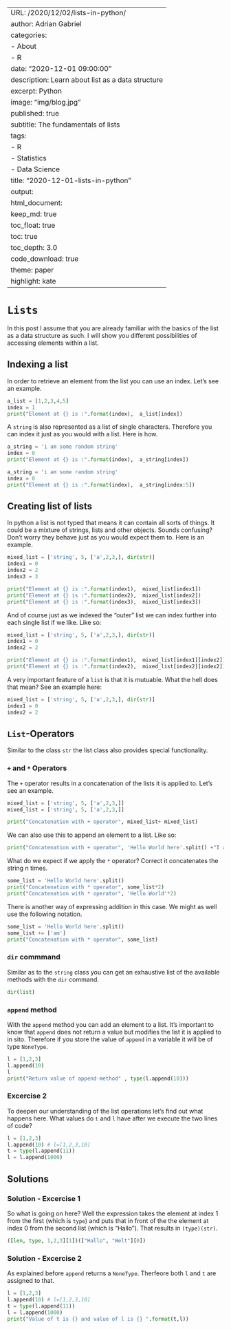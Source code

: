 
---
URL: /2020/12/02/lists-in-python/
author: Adrian Gabriel
categories:
- About
- R
date: "2020-12-01 09:00:00"
description: Learn about list as a data structure
excerpt: Python
image: "img/blog.jpg"
published: true
subtitle: The fundamentals of lists
tags:
- R
- Statistics
- Data Science
title: "2020-12-01-lists-in-python"
output:
  html_document:
    keep_md: true
    toc_float: true
    toc: true
    toc_depth: 3.0
    code_download: true
    theme: paper
    highlight: kate
---

# `Lists`
In this post I assume that you are already familiar with the basics of the list as a data structure as such.
I will show you different possibilities of accessing elements within a list.

## Indexing a list
In order to retrieve an element from the list you can use an index. Let's see an example.

```python
a_list = [1,2,3,4,5]
index = 1
print("Element at {} is :".format(index),  a_list[index])
````
A `string` is also represented as a list of single characters. Therefore you can index it just as you would with
a list. Here is how.

```python
a_string = 'i am some random string'
index = 0
print("Element at {} is :".format(index),  a_string[index])
````


```python
a_string = 'i am some random string'
index = 0
print("Element at {} is :".format(index),  a_string[index:5])
````

## Creating list of lists
In python a list is not typed that means it can contain all sorts of things.
It could be a mixture of strings, lists and other objects. Sounds confusing?
Don't worry they behave just as you would expect them to.
Here is an example.

```python
mixed_list = ['string', 5, ['a',2,3,], dir(str)]
index1 = 0
index2 = 2
index3 = 3

print("Element at {} is :".format(index1),  mixed_list[index1])
print("Element at {} is :".format(index2),  mixed_list[index2])
print("Element at {} is :".format(index3),  mixed_list[index3])
````
And of course just as we indexed the "outer" list we can index further into each single list if we like.
Like so:

```python
mixed_list = ['string', 5, ['a',2,3,], dir(str)]
index1 = 0
index2 = 2

print("Element at {} is :".format(index1),  mixed_list[index1][index2])
print("Element at {} is :".format(index2),  mixed_list[index2][index2])
````
A very important feature of a `list` is that it is mutuable. What the hell does that mean?
See an example here:

```python
mixed_list = ['string', 5, ['a',2,3,], dir(str)]
index1 = 0
index2 = 2

````

## `List`-Operators
Similar to the class `str` the list class also provides special functionality.

### `+` and `*` Operators
The `+` operator results in a concatenation of the lists it is applied to.
Let's see an example.

```python
mixed_list = ['string', 5, ['a',2,3,]]
mixed_list = ['string', 5, ['a',2,3,]]

print("Concatenation with + operator", mixed_list+ mixed_list)
````

We can also use this to append an element to a list. Like so:

```python
print("Concatenation with + operator", 'Hello World here'.split() +"I am".split())
````

What do we expect if we apply the `*` operator? Correct it concatenates the string
n times.
```python
some_list = 'Hello World here'.split()
print("Concatenation with * operator", some_list*2)
print("Concatenation with * operator", 'Hello World'*2)
````
There is another way of expressing addition in this case. We might as well use the following notation.
```python
some_list = 'Hello World here'.split()
some_list += ['am']
print("Concatenation with * operator", some_list)
````


### `dir` commmand
Similar as to the `string` class you can get an exhaustive list of the available methods with the `dir` command.
```python
dir(list)
```

### `append` method
With the `append` method you can add an element to a list. It's important to know that
`append` does not return a value but modifies the list it is applied to in sito.
Therefore if you store the value of `append` in a variable it will be of type `NoneType`.

```python
l = [1,2,3]
l.append(10)
l
print("Return value of append-method" , type(l.append(10)))
````

### Excercise 2
To deepen our understanding of the list operations let's find out what happens here.
What values do `t` and `l` have after we execute the two lines of code?

```python
l = [1,2,3]
l.append(10) # l=[1,2,3,10]
t = type(l.append(11))
l = l.append(1000)
````




## Solutions
### Solution - Excercise 1
So what is going on here? Well the expression takes the element at index 1 from the first (which is `type`)
and puts that in front of the the element at index 0 from the second list (which is "Hallo").
That results in `(type)(str)`. 
```python
([len, type, 1,2,3][1])(["Hallo", "Welt"][0])
````

### Solution - Excercise 2
As explained before `append` returns a `NoneType`. Therfeore both `l` and `t` are assigned to that.
```python
l = [1,2,3]
l.append(10) # l=[1,2,3,10]
t = type(l.append(11))
l = l.append(1000)
print("Value of t is {} and value of l is {} ".format(t,l))
````
